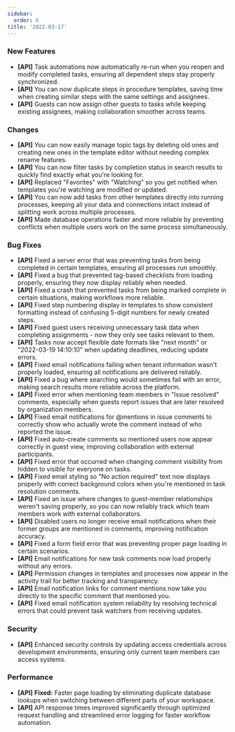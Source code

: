 ```yaml
---
sidebar:
  order: 6
title: '2022-03-17'
---
```


### New Features

- **[API]** Task automations now automatically re-run when you reopen and modify completed tasks, ensuring all dependent steps stay properly synchronized.
- **[API]** You can now duplicate steps in procedure templates, saving time when creating similar steps with the same settings and assignees.
- **[API]** Guests can now assign other guests to tasks while keeping existing assignees, making collaboration smoother across teams.

### Changes

- **[API]** You can now easily manage topic tags by deleting old ones and creating new ones in the template editor without needing complex rename features.
- **[API]** You can now filter tasks by completion status in search results to quickly find exactly what you're looking for.
- **[API]** Replaced "Favorites" with "Watching" so you get notified when templates you're watching are modified or updated.
- **[API]** You can now add tasks from other templates directly into running processes, keeping all your data and connections intact instead of splitting work across multiple processes.
- **[API]** Made database operations faster and more reliable by preventing conflicts when multiple users work on the same process simultaneously.

### Bug Fixes

- **[API]** Fixed a server error that was preventing tasks from being completed in certain templates, ensuring all processes run smoothly.
- **[API]** Fixed a bug that prevented tag-based checklists from loading properly, ensuring they now display reliably when needed.
- **[API]** Fixed a crash that prevented tasks from being marked complete in certain situations, making workflows more reliable.
- **[API]** Fixed step numbering display in templates to show consistent formatting instead of confusing 5-digit numbers for newly created steps.
- **[API]** Fixed guest users receiving unnecessary task data when completing assignments - now they only see tasks relevant to them.
- **[API]** Tasks now accept flexible date formats like "next month" or "2022-03-19 14:10:10" when updating deadlines, reducing update errors.
- **[API]** Fixed email notifications failing when tenant information wasn't properly loaded, ensuring all notifications are delivered reliably.
- **[API]** Fixed a bug where searching would sometimes fail with an error, making search results more reliable across the platform.
- **[API]** Fixed error when mentioning team members in "Issue resolved" comments, especially when guests report issues that are later resolved by organization members.
- **[API]** Fixed email notifications for @mentions in issue comments to correctly show who actually wrote the comment instead of who reported the issue.
- **[API]** Fixed auto-create comments so mentioned users now appear correctly in guest view, improving collaboration with external participants.
- **[API]** Fixed error that occurred when changing comment visibility from hidden to visible for everyone on tasks.
- **[API]** Fixed email styling so "No action required" text now displays properly with correct background colors when you're mentioned in task resolution comments.
- **[API]** Fixed an issue where changes to guest-member relationships weren't saving properly, so you can now reliably track which team members work with external collaborators.
- **[API]** Disabled users no longer receive email notifications when their former groups are mentioned in comments, improving notification accuracy.
- **[API]** Fixed a form field error that was preventing proper page loading in certain scenarios.
- **[API]** Email notifications for new task comments now load properly without any errors.
- **[API]** Permission changes in templates and processes now appear in the activity trail for better tracking and transparency.
- **[API]** Email notification links for comment mentions now take you directly to the specific comment that mentioned you.
- **[API]** Fixed email notification system reliability by resolving technical errors that could prevent task watchers from receiving updates.

### Security

- **[API]** Enhanced security controls by updating access credentials across development environments, ensuring only current team members can access systems.

### Performance

- **[API]** **Fixed:** Faster page loading by eliminating duplicate database lookups when switching between different parts of your workspace.
- **[API]** API response times improved significantly through optimized request handling and streamlined error logging for faster workflow automation.